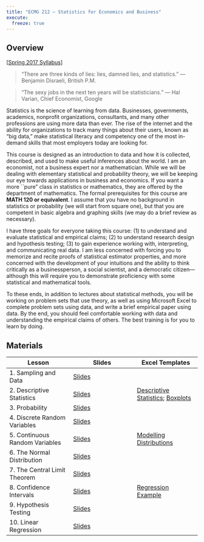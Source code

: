 ```yaml
---
title: "ECMG 212 — Statistics for Economics and Business"
execute:
  freeze: true
---
```


## Overview

\[[Spring 2017 Syllabus](https://www.dropbox.com/s/26dxgos34p5cfhs/ECON_324_Syllabus_Safner.pdf?dl=0)\]

> "There are three kinds of lies: lies, damned lies, and statistics." --- Benjamin Disraeli, British P.M.

> "The sexy jobs in the next ten years will be statisticians." --- Hal Varian, Chief Economist, Google

Statistics is the science of learning from data. Businesses, governments, academics, nonprofit organizations, consultants, and many other professions are using more data than ever. The rise of the internet and the ability for organizations to track many things about their users, known as "big data," make statistical literacy and competency one of the most in-demand skills that most employers today are looking for.

This course is designed as an introduction to data and how it is collected, described, and used to make useful inferences about the world. I am an economist, not a business expert nor a mathematician. While we will be dealing with elementary statistical and probability theory, we will be keeping our eye towards applications in business and economics. If you want a more \`\`pure" class in statistics or mathematics, they are offered by the department of mathematics. The formal prerequisites for this course are **MATH 120 or equivalent**. I assume that you have no background in statistics or probability (we will start from square one), but that you are competent in basic algebra and graphing skills (we may do a brief review as necessary).

I have three goals for everyone taking this course: (1) to understand and evaluate statistical and empirical claims; (2) to understand research design and hypothesis testing; (3) to gain experience working with, interpreting, and communicating real data. I am less concerned with forcing you to memorize and recite proofs of statistical estimator properties, and more concerned with the development of your intuitions and the ability to think critically as a businessperson, a social scientist, and a democratic citizen---although this will require you to demonstrate proficiency with some statistical and mathematical tools.

To these ends, in addition to lectures about statistical methods, you will be working on problem sets that use theory, as well as using Microsoft Excel to complete problem sets using data, and write a brief empirical paper using data. By the end, you should feel comfortable working with data and understanding the empirical claims of others. The best training is for you to learn by doing.

## Materials

| Lesson                          | Slides                                                                                            | Excel Templates                                                                                                                                                                            |
|------------------------|------------------------|------------------------|
| 1\. Sampling and Data           | [Slides](https://www.dropbox.com/s/5nfwmwwk4ciddza/1.%20Sampling%20and%20Data.pdf?dl=0)           |                                                                                                                                                                                            |
| 2\. Descriptive Statistics      | [Slides](https://www.dropbox.com/s/pwdc364pyajrwo7/2.%20Descriptive%20Statistics.pdf?dl=0)        | [Descriptive Statistics](https://www.dropbox.com/s/e1f99uavqoj7y5e/Descriptive%20Statistics.xlsx?dl=0); [Boxplots](https://www.dropbox.com/s/rl5bzrxlckbxrvq/Boxplot%20Plotting.xlsx?dl=0) |
| 3\. Probability                 | [Slides](https://www.dropbox.com/s/gvxynpvjpv9o9bl/3.%20Probability.pdf?dl=0)                     |                                                                                                                                                                                            |
| 4\. Discrete Random Variables   | [Slides](https://www.dropbox.com/s/gmtknhr6bedeoiq/4.%20Discrete%20Random%20Variables.pdf?dl=0)   |                                                                                                                                                                                            |
| 5\. Continuous Random Variables | [Slides](https://www.dropbox.com/s/8zsxwq39zenenl7/5.%20Continuous%20Random%20Variables.pdf?dl=0) | [Modelling Distributions](https://www.dropbox.com/s/0hodippkj9z0s6b/Distributions.xlsx?dl=0)                                                                                               |
| 6\. The Normal Distribution     | [Slides](https://www.dropbox.com/s/ctvyf5ngdeapnp4/6.%20The%20Normal%20Distribution.pdf?dl=0)     |                                                                                                                                                                                            |
| 7\. The Central Limit Theorem   | [Slides](https://www.dropbox.com/s/nuxd6bpu7lvw8kr/7.%20The%20Central%20Limit%20Theorem.pdf?dl=0) |                                                                                                                                                                                            |
| 8\. Confidence Intervals        | [Slides](https://www.dropbox.com/s/7jsr90in2xhprmh/8.%20Confidence%20Intervals.pdf?dl=0)          | [Regression Example](https://www.dropbox.com/s/8gyo2epsih0iyf9/Regression%20Project%20Example.xlsx?dl=0)                                                                                   |
| 9\. Hypothesis Testing          | [Slides](https://www.dropbox.com/s/ijxnn6ib1o8jexd/9.%20Hypothesis%20Testing.pdf?dl=0)            |                                                                                                                                                                                            |
| 10\. Linear Regression          | [Slides](https://www.dropbox.com/s/8fp92ttvxgvd2yz/10.%20Linear%20Regression.pdf?dl=0)            |                                                                                                                                                                                            |
